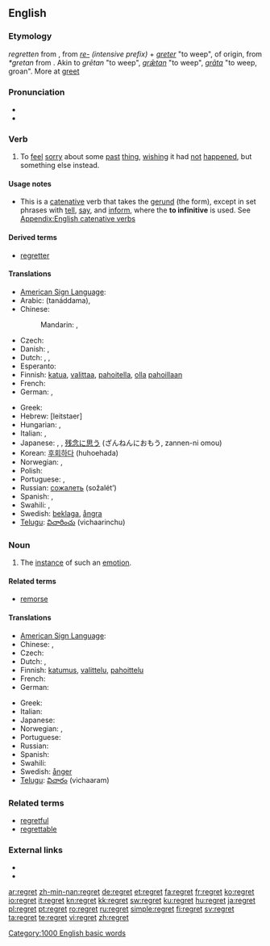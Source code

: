 {{wikipedia}}
==English==

===Etymology===
{{etyl|enm}} ''regretten'' from {{etyl|fro}} {{term|regreter||to lament}}, from ''[[re-]]'' ''(intensive prefix)'' + ''[[greter]]'' "to weep", of {{etyl|gem}} origin, from {{etyl|frk}} ''*gretan'' from {{proto|Germanic|gretan|to weep|lang=}}. Akin to {{etyl|got|-}} ''grētan'' "to weep", {{etyl|ang|-}} ''[[grætan|grǣtan]]'' "to weep", {{etyl|non|-}} ''[[grata|grāta]]'' "to weep, groan". More at [[greet]]

===Pronunciation===
* {{audio|en-us-regret.ogg|Audio (US)}}
* {{rhymes|ɛt}}

===Verb===
{{en-verb|regrett|ing}}

# To [[feel]] [[sorry]] about some [[past]] [[thing]], [[wish]]ing it had [[not]] [[happen]]ed, but something else instead.

====Usage notes====
* This is a [[catenative]] verb that takes the [[gerund]] (the {{term|-ing}} form), except in set phrases with [[tell]], [[say]], and [[inform]], where the '''to infinitive''' is used. See [[Appendix:English catenative verbs]]

====Derived terms====
* [[regretter]]

====Translations====
{{trans-top|feel sorry about some past thing}}
* [[American Sign Language]]: {{tø|ase|A@Chest-PalmBack CirclesVert}}
* Arabic: {{Arab|[[تندم]]}} (tanáddama),  {{t|ar|ندم|tr=nadama|sc=Arab}}
* Chinese:
*: Mandarin: {{zh-tsp|後悔|后悔|hòuhuǐ}}, {{zh-tsp|遺憾|遗憾|yíhàn}}
* Czech: {{t-|cs|litovat}}
* Danish: {{t-|da|angre}}, {{t+|da|fortryde}}
* Dutch: {{t+|nl|betreuren}}, {{t+|nl|spijten}}, {{t-|nl|berouwen}}
* Esperanto: {{t-|eo|bedaŭri|xs=Esperanto}}
* Finnish: [[katua]], [[valittaa]], [[pahoitella]], [[olla]] [[paha|pahoillaan]]
* French: {{t+|fr|regretter}}
* German: {{t+|de|bedauern}}, {{t+|de|bereuen}}
{{trans-mid}}
* Greek: {{t+|el|μετανιώνω|sc=Grek}}
* Hebrew: {{t+|he|להצטער|sc=Hebr}} [leitstaer]
* Hungarian: {{t+|hu|sajnál}},  {{t+|hu|megbán}}
* Italian: {{t-|it|rimpiangere}}, {{t-|it|rammaricarsi}}
* Japanese: {{t|ja|後悔する|tr=kōkai-suru|sc=Jpan}},  {{t|ja|悔いる|tr=kuiru|sc=Jpan}}, [[残念に思う]] (ざんねんにおもう, zannen-ni omou)
* Korean: [[후회하다]] (huhoehada)
* Norwegian: {{t-|no|beklage}}, {{t+|no|angre}}
* Polish: {{t-|pl|żałować}}
* Portuguese: {{t+|pt|lamentar}}, {{t+|pt|sentir}}
* Russian: [[сожалеть]] (sožalét’)
* Spanish: {{t-|es|lamentar}},  {{t+|es|sentir}}
* Swahili: {{t+|sw|sikitiko|xs=Swahili}},  {{t|sw|juto|xs=Swahili}}
* Swedish: [[beklaga]], [[ångra]]
* [[Telugu]]: [[విచారించు]] (vichaarinchu)
{{trans-bottom}}

===Noun===
{{en-noun}}

# The [[instance]] of such an [[emotion]].

====Related terms====
* [[remorse]]

====Translations====
{{trans-top|instance of such an emotion}}
* [[American Sign Language]]: {{tø|ase|A@Chest-PalmBack CirclesVert}}
* Chinese: {{zh-tsp|遺憾|遗憾|yíhàn}}, {{zh-tsp|後悔|后悔|hòuhuǐ}}
* Czech: {{t-|cs|lítost|f}}
* Dutch: {{t-|nl|spijt|f}}, {{t+|nl|berouw|n}}
* Finnish: [[katumus]], [[valittelu]], [[pahoittelu]]
* French: {{t+|fr|regret|m}}
* German: {{t+|de|Reue|f}}
{{trans-mid}}
* Greek: {{t+|el|λύπη|f|sc=Grek}}
* Italian: {{t-|it|rammarico|m}}
* Japanese: {{t+|ja|後悔|tr=kōkai|sc=Jpan}}
* Norwegian: {{t-|no|beklagelse|m}}, {{t+|no|anger|m}}
* Portuguese: {{t+|pt|pesar|m}}
* Russian: {{t+|ru|сожаление|n|tr=sožalénije|sc=Cyrl}}
* Spanish: {{t-|es|pesar|m}}
* Swahili: {{t+|sw|sikitiko|xs=Swahili}}
* Swedish: [[ånger]] {{c}}
* [[Telugu]]: [[విచారం]] (vichaaram)
{{trans-bottom}}

===Related terms===
* [[regretful]]
* [[regrettable]]

===External links===
* {{R:Webster 1913}}
* {{R:Century 1911}}

[[Category:1000 English basic words]]

[[ar:regret]]
[[zh-min-nan:regret]]
[[de:regret]]
[[et:regret]]
[[fa:regret]]
[[fr:regret]]
[[ko:regret]]
[[io:regret]]
[[it:regret]]
[[kn:regret]]
[[kk:regret]]
[[sw:regret]]
[[ku:regret]]
[[hu:regret]]
[[ja:regret]]
[[pl:regret]]
[[pt:regret]]
[[ro:regret]]
[[ru:regret]]
[[simple:regret]]
[[fi:regret]]
[[sv:regret]]
[[ta:regret]]
[[te:regret]]
[[vi:regret]]
[[zh:regret]]